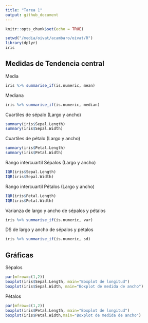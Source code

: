 ```yaml
---
title: "Tarea 1"
output: github_document
---
```


```r
knitr::opts_chunk$set(echo = TRUE)
```


```r
setwd("/media/oivat/acambaro/oivat/R")
library(dplyr)
iris
```
## Medidas de Tendencia central
Media
```r
iris %>% summarise_if(is.numeric, mean)
```
Mediana
```r
iris %>% summarise_if(is.numeric, median)
```
Cuartiles de sépalo (Largo y ancho)
```r

summary(iris$Sepal.Length)
summary(iris$Sepal.Width)
```
Cuartiles de pétalo (Largo y ancho)
```r
summary(iris$Petal.Length)
summary(iris$Petal.Width)
```
Rango intercuartil Sépalos (Largo y ancho)
```r
IQR(iris$Sepal.Length)
IQR(iris$Sepal.Width)
```
Rango intercuartil Pétalos (Largo y ancho)
```r
IQR(iris$Petal.Length)
IQR(iris$Petal.Width)
```
Varianza de largo y ancho de sépalos y pétalos
```r
iris %>% summarise_if(is.numeric, var)
```
DS de largo y ancho de sépalos y pétalos
```r
iris %>% summarise_if(is.numeric, sd)
```

## Gráficas
Sépalos
```r
par(mfrow=c(1,2))
boxplot(iris$Sepal.Length, main="Boxplot de longitud")
boxplot(iris$Sepal.Width, main="Boxplot de medida de ancho")
```
Pétalos
```r
par(mfrow=c(1,2))
boxplot(iris$Petal.Length, main="Boxplot de longitud")
boxplot(iris$Petal.Width,main="Boxplot de medida de ancho")

```

